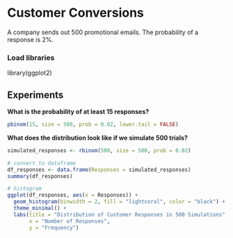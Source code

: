 # Customer Conversions
A company sends out 500 promotional emails. The probability of a response is 2%.

### Load libraries
library(ggplot2)

## Experiments
**What is the probability of at least 15 responses?**
```r
pbinom(15, size = 500, prob = 0.02, lower.tail = FALSE)
```

**What does the distribution look like if we simulate 500 trials?**
```r
simulated_responses <- rbinom(500, size = 500, prob = 0.02)

# convert to dataframe
df_responses <- data.frame(Responses = simulated_responses)
summary(df_responses)

# histogram
ggplot(df_responses, aes(x = Responses)) +
  geom_histogram(binwidth = 2, fill = "lightcoral", color = "black") +
  theme_minimal() +
  labs(title = "Distribution of Customer Responses in 500 Simulations",
       x = "Number of Responses",
       y = "Frequency")
```





